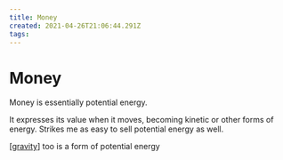 ```yaml
---
title: Money
created: 2021-04-26T21:06:44.291Z
tags:
---
```


# Money

Money is essentially potential energy.

It expresses its value when it moves, becoming kinetic or other forms of energy. Strikes me as easy to sell potential energy as well.

[[gravity]] too is a form of potential energy

[//begin]: # "Autogenerated link references for markdown compatibility"
[gravity]: gravity "gravity"
[//end]: # "Autogenerated link references"